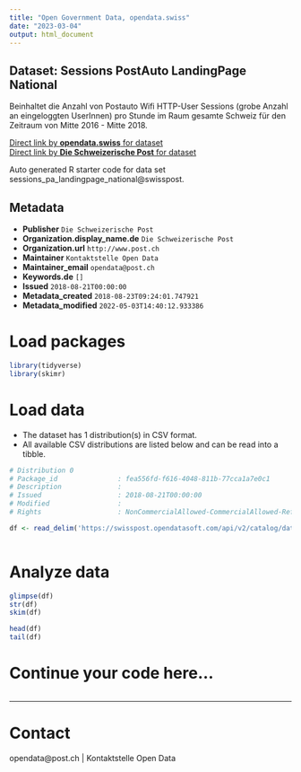```yaml
---
title: "Open Government Data, opendata.swiss"
date: "2023-03-04"
output: html_document
---
```


## Dataset: Sessions PostAuto LandingPage National

Beinhaltet die Anzahl von Postauto Wifi HTTP-User Sessions (grobe Anzahl an eingeloggten UserInnen) pro Stunde im Raum gesamte Schweiz für den Zeitraum von Mitte 2016 - Mitte 2018.

[Direct link by **opendata.swiss** for dataset](https://opendata.swiss/de/dataset/sessions-postauto-landingpage-national)<br>
[Direct link by **Die Schweizerische Post** for dataset](https://swisspost.opendatasoft.com/explore/dataset/sessions_pa_landingpage_national)

Auto generated R starter code for data set sessions_pa_landingpage_national@swisspost.

## Metadata

- **Publisher** `Die Schweizerische Post`
- **Organization.display_name.de** `Die Schweizerische Post`
- **Organization.url** `http://www.post.ch`
- **Maintainer** `Kontaktstelle Open Data`
- **Maintainer_email** `opendata@post.ch`
- **Keywords.de** `[]`
- **Issued** `2018-08-21T00:00:00`
- **Metadata_created** `2018-08-23T09:24:01.747921`
- **Metadata_modified** `2022-05-03T14:40:12.933386`


# Load packages

```r

library(tidyverse)
library(skimr)

```

# Load data

-   The dataset has 1 distribution(s) in CSV format.
-   All available CSV distributions are listed below and can be read into a tibble.

```r

# Distribution 0
# Package_id               : fea556fd-f616-4048-811b-77cca1a7e0c1
# Description              : 
# Issued                   : 2018-08-21T00:00:00
# Modified                 : 
# Rights                   : NonCommercialAllowed-CommercialAllowed-ReferenceRequired

df <- read_delim('https://swisspost.opendatasoft.com/api/v2/catalog/datasets/sessions_pa_landingpage_national/exports/csv')



```

# Analyze data

```r

glimpse(df)
str(df)
skim(df)

head(df)
tail(df)

```

# Continue your code here...

```r

```

------------------------------------------------------------------------

# Contact

opendata@post.ch | Kontaktstelle Open Data
